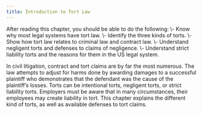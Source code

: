 ```yaml
---
title: Introduction to Tort Law 
---
```

<div className="content-chunk" data-subsection-id = "Introduction-38pt">
<Info title="LEARNING OBJECTIVES">After reading this chapter, you should be able to do the following:  
\- Know why most legal systems have tort law.  
\- Identify the three kinds of torts.  
\- Show how tort law relates to criminal law and contract law.  
\- Understand negligent torts and defenses to claims of negligence.  
\- Understand strict liability torts and the reasons for them in the US legal system.</Info>

In civil litigation, contract and tort claims are by far the most numerous. The law attempts to adjust for harms done by awarding damages to a successful plaintiff who demonstrates that the defendant was the cause of the plaintiff’s losses. Torts can be intentional torts, negligent torts, or strict liability torts. Employers must be aware that in many circumstances, their employees may create liability in tort. This chapter explains the different kind of torts, as well as available defenses to tort claims.
</div>
